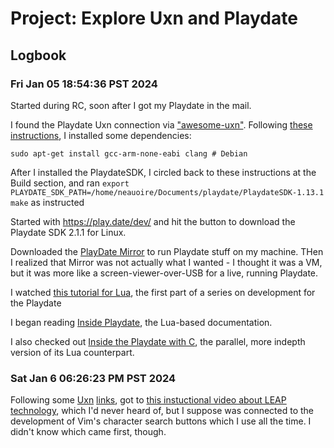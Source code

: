 # Project: Explore Uxn and Playdate

## Logbook

### Fri Jan 05 18:54:36 PST 2024

<Link slug="topic-recurse-center" hash="recurse-center-starting-uxn-and-playdate">Started during RC, soon after I got my Playdate in the mail</Link>.

I found the Playdate Uxn connection via ["awesome-uxn"](https://github.com/hundredrabbits/awesome-uxn?tab=readme-ov-file#applications). Following [these instructions](https://git.sr.ht/~rabbits/uxn-playdate), I installed some dependencies:

```
sudo apt-get install gcc-arm-none-eabi clang # Debian
```

<Future>After I installed the PlaydateSDK, I circled back to these instructions at the Build section, and ran `export PLAYDATE_SDK_PATH=/home/neauoire/Documents/playdate/PlaydateSDK-1.13.1 make` as instructed</Future>

Started with https://play.date/dev/ and hit the button to download the Playdate SDK 2.1.1 for Linux.

Downloaded the [PlayDate Mirror](https://play.date/mirror/) to run Playdate stuff on my machine. THen I realized that Mirror was not actually what I wanted - I thought it was a VM, but it was more like a screen-viewer-over-USB for a live, running Playdate. 

<Future>I watched [this tutorial for Lua](https://www.youtube.com/watch?v=C4o7n0LNQhA), the first part of a series on development for the Playdate</Future> 

I began reading [Inside Playdate](https://sdk.play.date/2.1.1/Inside%20Playdate.html), the Lua-based documentation.

<Future>I also checked out [Inside the Playdate with C](https://sdk.play.date/2.1.1/Inside%20Playdate%20with%20C.html), the parallel, more indepth version of its Lua counterpart.</Future>

### Sat Jan  6 06:26:23 PM PST 2024

Following some [Uxn](https://github.com/hundredrabbits/awesome-uxn) [links](https://wiki.xxiivv.com/site/left.html), got to [this instuctional video about LEAP technology](https://www.youtube.com/watch?v=o_TlE_U_X3c), which I'd never heard of, but I suppose was connected to the development of Vim's character search buttons which I use all the time. I didn't know which came first, though.
